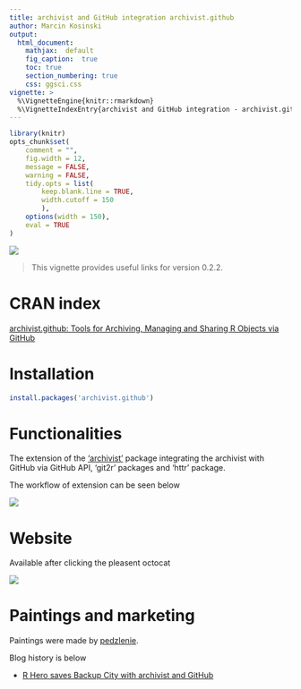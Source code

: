 ```yaml
---
title: archivist and GitHub integration archivist.github
author: Marcin Kosinski
output:
  html_document:
    mathjax:  default
    fig_caption:  true
    toc: true
    section_numbering: true
    css: ggsci.css
vignette: >
  %\VignetteEngine{knitr::rmarkdown}
  %\VignetteIndexEntry{archivist and GitHub integration - archivist.github}
---
```

```r
library(knitr)
opts_chunk$set(
	comment = "",
	fig.width = 12, 
	message = FALSE,
	warning = FALSE,
	tidy.opts = list(
		keep.blank.line = TRUE,
		width.cutoff = 150
		),
	options(width = 150),
	eval = TRUE
)
```
<img src="archivist_github.jpg" class="fit image">

> This vignette provides useful links for version 0.2.2.

# CRAN index

[archivist.github: Tools for Archiving, Managing and Sharing R Objects via GitHub](https://cran.r-project.org/package=archivist.github)

# Installation

```r
install.packages('archivist.github')
```


# Functionalities

The extension of the ['archivist'](https://pbiecek.github.io/archivist/Posts.html) package integrating the archivist with GitHub via GitHub API, 'git2r' packages and 'httr' package.

The workflow of extension can be seen below

<img src="archivist_github_workflow.png" class="fit image">

# Website

Available after clicking the pleasent octocat 

<a href="https://marcinkosinski.github.io/archivist.github/"><img src="github_R.jpg" class="fit image"></a>

# Paintings and marketing

Paintings were made by [pedzlenie](https://pedzlenie.github.io).

Blog history is below

- [R Hero saves Backup City with archivist and GitHub](http://r-bloggers.com/r-hero-saves-backup-city-with-archivist-and-github)